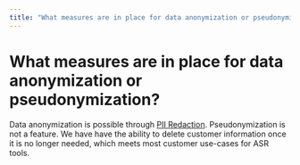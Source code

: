 ```yaml
---
title: "What measures are in place for data anonymization or pseudonymization?"
---
```


# What measures are in place for data anonymization or pseudonymization?

Data anonymization is possible through [PII Redaction](https://www.assemblyai.com/docs/audio-intelligence/pii-redaction). Pseudonymization is not a feature. We have have the ability to delete customer information once it is no longer needed, which meets most customer use-cases for ASR tools.